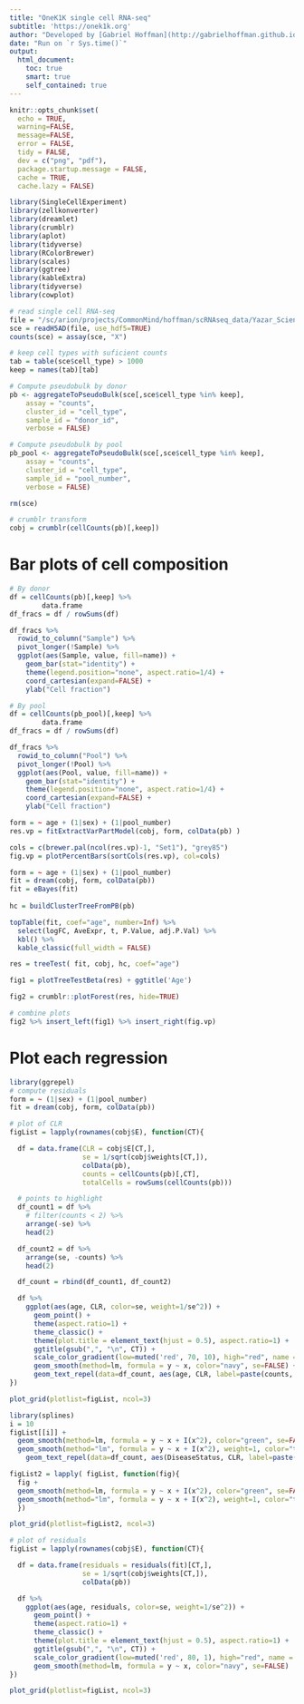 ```yaml
---
title: "OneK1K single cell RNA-seq"
subtitle: 'https://onek1k.org'
author: "Developed by [Gabriel Hoffman](http://gabrielhoffman.github.io/)"
date: "Run on `r Sys.time()`"
output: 
  html_document:
    toc: true
    smart: true
    self_contained: true
---
```


<!---


cd /sc/arion/projects/CommonMind/hoffman/crumblr_analysis/Yazar_Science_2022/
R --vanilla

system("git pull"); rmarkdown::render("yazar_2022.Rmd");


# https://hoffmg01.hpc.mssm.edu/crumblr_analysis/Yazar_Science_2022/yazar_2022.html



# cd 

--->


```r
knitr::opts_chunk$set(
  echo = TRUE,
  warning=FALSE,
  message=FALSE,
  error = FALSE,
  tidy = FALSE,
  dev = c("png", "pdf"),
  package.startup.message = FALSE,
  cache = TRUE,
  cache.lazy = FALSE)
```


```r
library(SingleCellExperiment)
library(zellkonverter)
library(dreamlet)
library(crumblr)
library(aplot) 
library(tidyverse) 
library(RColorBrewer)
library(scales)
library(ggtree) 
library(kableExtra)
library(tidyverse) 
library(cowplot)
```

```r
# read single cell RNA-seq
file = "/sc/arion/projects/CommonMind/hoffman/scRNAseq_data/Yazar_Science_2022/08984b3c-3189-4732-be22-62f1fe8f15a4.h5ad"
sce = readH5AD(file, use_hdf5=TRUE)
counts(sce) = assay(sce, "X")

# keep cell types with suficient counts
tab = table(sce$cell_type) > 1000
keep = names(tab)[tab]

# Compute pseudobulk by donor
pb <- aggregateToPseudoBulk(sce[,sce$cell_type %in% keep],
    assay = "counts",     
    cluster_id = "cell_type",  
    sample_id = "donor_id",
    verbose = FALSE)

# Compute pseudobulk by pool
pb_pool <- aggregateToPseudoBulk(sce[,sce$cell_type %in% keep],
    assay = "counts",     
    cluster_id = "cell_type",  
    sample_id = "pool_number",
    verbose = FALSE)

rm(sce)

# crumblr transform
cobj = crumblr(cellCounts(pb)[,keep])
```

# Bar plots of cell composition
```r
# By donor
df = cellCounts(pb)[,keep] %>%
        data.frame
df_fracs = df / rowSums(df) 

df_fracs %>%
  rowid_to_column("Sample") %>% 
  pivot_longer(!Sample) %>%
  ggplot(aes(Sample, value, fill=name)) +
    geom_bar(stat="identity") +
    theme(legend.position="none", aspect.ratio=1/4) +
    coord_cartesian(expand=FALSE) +
    ylab("Cell fraction")

# By pool
df = cellCounts(pb_pool)[,keep] %>%
        data.frame
df_fracs = df / rowSums(df) 

df_fracs %>%
  rowid_to_column("Pool") %>% 
  pivot_longer(!Pool) %>%
  ggplot(aes(Pool, value, fill=name)) +
    geom_bar(stat="identity") +
    theme(legend.position="none", aspect.ratio=1/4) +
    coord_cartesian(expand=FALSE) +
    ylab("Cell fraction")
```



```r
form = ~ age + (1|sex) + (1|pool_number) 
res.vp = fitExtractVarPartModel(cobj, form, colData(pb) )

cols = c(brewer.pal(ncol(res.vp)-1, "Set1"), "grey85")
fig.vp = plotPercentBars(sortCols(res.vp), col=cols)

form = ~ age + (1|sex) + (1|pool_number) 
fit = dream(cobj, form, colData(pb))
fit = eBayes(fit)
 
hc = buildClusterTreeFromPB(pb)
```

```r
topTable(fit, coef="age", number=Inf) %>%   
  select(logFC, AveExpr, t, P.Value, adj.P.Val) %>% 
  kbl() %>%  
  kable_classic(full_width = FALSE)
```


```r
res = treeTest( fit, cobj, hc, coef="age")
```

```r
fig1 = plotTreeTestBeta(res) + ggtitle('Age') 

fig2 = crumblr::plotForest(res, hide=TRUE)

# combine plots
fig2 %>% insert_left(fig1) %>% insert_right(fig.vp) 
```

# Plot each regression
```r
library(ggrepel)
# compute residuals
form = ~ (1|sex) + (1|pool_number) 
fit = dream(cobj, form, colData(pb))

# plot of CLR
figList = lapply(rownames(cobj$E), function(CT){

  df = data.frame(CLR = cobj$E[CT,],
                  se = 1/sqrt(cobj$weights[CT,]),
                  colData(pb),
                  counts = cellCounts(pb)[,CT],
                  totalCells = rowSums(cellCounts(pb)))

  # points to highlight
  df_count1 = df %>%
    # filter(counts < 2) %>%
    arrange(-se) %>% 
    head(2) 

  df_count2 = df %>%
    arrange(se, -counts) %>% 
    head(2) 

  df_count = rbind(df_count1, df_count2)

  df %>% 
    ggplot(aes(age, CLR, color=se, weight=1/se^2)) +
      geom_point() +
      theme(aspect.ratio=1) +
      theme_classic() +
      theme(plot.title = element_text(hjust = 0.5), aspect.ratio=1) +
      ggtitle(gsub(",", "\n", CT)) +
      scale_color_gradient(low=muted('red', 70, 10), high="red", name = "SE") +
      geom_smooth(method=lm, formula = y ~ x, color="navy", se=FALSE) +
      geom_text_repel(data=df_count, aes(age, CLR, label=paste(counts, totalCells, sep=' / ')), color="black", box.padding=2) 
})

plot_grid(plotlist=figList, ncol=3)
```

```r
library(splines)
i = 10
figList[[i]] + 
  geom_smooth(method=lm, formula = y ~ x + I(x^2), color="green", se=FALSE) +
  geom_smooth(method="lm", formula = y ~ x + I(x^2), weight=1, color="turquoise", se=FALSE) +
    geom_text_repel(data=df_count, aes(DiseaseStatus, CLR, label=paste(counts, totalCells, sep=' / ')), color="black", box.padding=2) 
```



```r
figList2 = lapply( figList, function(fig){
  fig + 
  geom_smooth(method=lm, formula = y ~ x + I(x^2), color="green", se=FALSE) +
  geom_smooth(method="lm", formula = y ~ x + I(x^2), weight=1, color="turquoise", se=FALSE)
  })

plot_grid(plotlist=figList2, ncol=3)
```



```r
# plot of residuals
figList = lapply(rownames(cobj$E), function(CT){

  df = data.frame(residuals = residuals(fit)[CT,],
                  se = 1/sqrt(cobj$weights[CT,]),
                  colData(pb))

  df %>% 
    ggplot(aes(age, residuals, color=se, weight=1/se^2)) +
      geom_point() +
      theme(aspect.ratio=1) +
      theme_classic() +
      theme(plot.title = element_text(hjust = 0.5), aspect.ratio=1) +
      ggtitle(gsub(",", "\n", CT)) +
      scale_color_gradient(low=muted('red', 80, 1), high="red", name = "SE") +
      geom_smooth(method=lm, formula = y ~ x, color="navy", se=FALSE)
})

plot_grid(plotlist=figList, ncol=3)
```


<!---


# Prediction
```r
library(glmnet)

idx.train = colData(pb)$pool_number %in% seq(60)

y = colData(pb)$age
alpha = 0

X1 = t(cobj$E)
fit1 = cv.glmnet(X1[idx.train,], y[idx.train], alpha = alpha)

X2 = t(standardize(cobj))
fit2 = cv.glmnet(X2[idx.train,], y[idx.train], alpha = alpha)

# fractions
X3 = apply(cellCounts(pb)[,keep], 1, function(x) x / sum(x))
X3 = t(X3)
fit3 = cv.glmnet(X3[idx.train,], y[idx.train], alpha = alpha)

pdf("~/www/test.pdf")
plot(fit1)
plot(fit2)
plot(fit3)
dev.off()

ypred1 = predict(fit1, newx = X1[!idx.train,], s = "lambda.1se")
ypred2 = predict(fit2, newx = X2[!idx.train,], s = "lambda.1se")
ypred3 = predict(fit3, newx = X3[!idx.train,], s = "lambda.1se")

cor(y[!idx.train], ypred1)
cor(y[!idx.train], ypred2)
cor(y[!idx.train], ypred3)

```


--->































